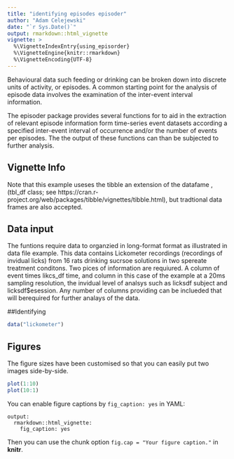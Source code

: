 ```yaml
---
title: "identifying episodes episoder"
author: "Adam Celejewski"
date: "`r Sys.Date()`"
output: rmarkdown::html_vignette
vignette: >
  %\VignetteIndexEntry{using_episorder}
  %\VignetteEngine{knitr::rmarkdown}
  %\VignetteEncoding{UTF-8}
---
```



Behavioural data such feeding or drinking can be broken down into discrete units of activity, or episodes. A common starting point for the analysis of episode data involves the examination of the inter-event interval information.

The episoder package provides several functions for to aid in the extraction of relevant episode information form time-series event datasets according a specified inter-event interval of occurrence and/or the number of events per episodes. The the output of these functions can than be subjected to further analysis.


## Vignette Info

Note that this example useses the tibble an extension of the datafame , (tbl_df class;  see https://cran.r-project.org/web/packages/tibble/vignettes/tibble.html), but tradtional data frames are also accepted. 



## Data input

The funtions require data to organzied in long-format format as illustrated in data file example. This data contains Lickometer recordings (recordings of invidual licks) from 16 rats drinking sucrsoe solutions in two spereate treatment conditons. Two pices of information are requiured. A column of event times likcs_df time,  and column in this case of the example at a 20ms sampling resolution, the invidual level of analsys such as licksdf subject and licksdf$esession. Any number of columns providing can be inclueded  that will berequired for further analays of the data. 



##Identifying 
```r
data("lickometer")

```

## Figures

The figure sizes have been customised so that you can easily put two images side-by-side. 

```r
plot(1:10)
plot(10:1)
```

You can enable figure captions by `fig_caption: yes` in YAML:

    output:
      rmarkdown::html_vignette:
        fig_caption: yes

Then you can use the chunk option `fig.cap = "Your figure caption."` in **knitr**.
